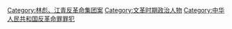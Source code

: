[[Category:林彪、江青反革命集团案|Category:林彪、江青反革命集团案]]
[[Category:文革时期政治人物|Category:文革时期政治人物]]
[[Category:中华人民共和国反革命罪罪犯|Category:中华人民共和国反革命罪罪犯]]